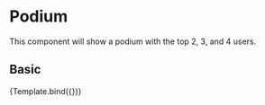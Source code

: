 
<Meta title="Components/Content/Podium" component={Podium} />

# Podium

This component will show a podium with the top 2, 3, and 4 users.

<Props of={Podium} />


## Basic

<Canvas>
  <Story
    name="Basic"
    args={{
      users: [
        {
          userPicUrl:
            'https://elireview.com/wp-content/uploads/2016/12/reed-profile-square.jpg',
          userColor: 'red',
          name: 'marinasc',
          userPoints: '120',
        },
        {
          userPicUrl:
            'https://encrypted-tbn0.gstatic.com/images?q=tbn:ANd9GcTX48DTma6JzBvRjAy2fQRZMXZmWq5iNlVryn0S7oc&s',
          userColor: 'green',
          name: 'ricardo84',
          userPoints: '180',
        },
        {
          userPicUrl:
            'https://profilemagazine.com/wp-content/uploads/2020/04/Ajmere-Dale-Square-thumbnail.jpg',
          userColor: 'blue',
          name: 'gonzalo00',
          userPoints: '100',
        },
      ],
    }}
  >
    {Template.bind({})}
  </Story>
  <ArgsTable story="Basic" />
</Canvas>
